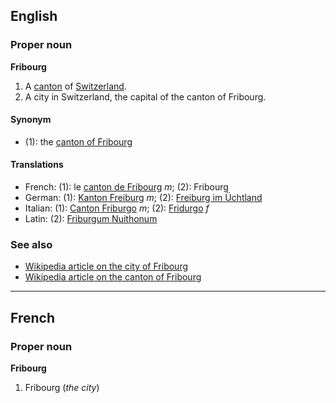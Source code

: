 ==English==
===Proper noun===
'''Fribourg'''

#A [[canton]] of [[Switzerland]].
#A city in Switzerland, the capital of the canton of Fribourg.

====Synonym====
*(1): the [[canton of Fribourg]]

====Translations====
*French: (1): le [[canton de Fribourg]] ''m''; (2): Fribourg
*German: (1): [[Kanton Freiburg]] ''m''; (2): [[Freiburg im Üchtland]]
*Italian: (1): [[Canton Friburgo]] ''m''; (2): [[Fridurgo]] ''f''
*Latin: (2): [[Friburgum Nuithonum]]

===See also===
*[[en:Fribourg|Wikipedia article on the city of Fribourg]]
*[[en:Canton_of_Fribourg|Wikipedia article on the canton of Fribourg]]

----
==French==
===Proper noun===
'''Fribourg'''

#Fribourg (''the city'')